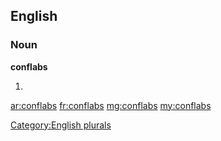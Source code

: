 ==English==

===Noun===
'''conflabs'''

# {{plural of|conflab}}

[[Category:English plurals]]

[[ar:conflabs]]
[[fr:conflabs]]
[[mg:conflabs]]
[[my:conflabs]]